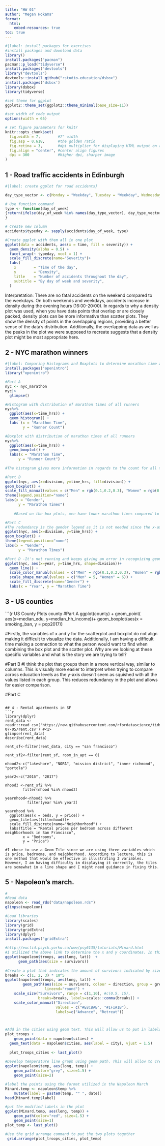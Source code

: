 ```yaml
---
title: "HW 01"
author: "Megan Hokama"
format: 
  html:
    embed-resources: true
toc: true
---
```

```r
#|label: install packages for exercises
#install packages and download data
library()
install.packages("pacman")
pacman::p_load("tidyverse")
install.packages("devtools")
library("devtools")
devtools::install_github("rstudio-education/dsbox")
install.packages('dsbox')
library(dsbox)
library(tidyverse)

#set theme for ggplot
ggplot2::theme_set(ggplot2::theme_minimal(base_size=11))

#set width of code output
options(width = 65)

# set figure parameters for knitr
knitr::opts_chunk$set(
  fig.width = 7,        #7" width
  fig.asp = 0.618,      #the golden ratio
  fig.retina = 3,       #dpi multiplier for displaying HTML output on retina
  fig.align = "center", #center align figures
  dpi = 300             #higher dpi, sharper image
)
```

## 1 - Road traffic accidents in Edinburgh
```r
#|label: create ggplot for road accidents}

day_type_vector <- c(Monday = "Weekday", Tuesday = "Weekday", Wednesday = "Weekday", Thursday = "Weekday", Friday = "Weekday",Saturday = "Weekend", Sunday = "Weekend")

# Use function command
type <- function(day_of_week) 
{return(ifelse(day_of_week %in% names(day_type_vector), day_type_vector[day_of_week], "NA"))
}

# Create new column
accidents$typeday <- sapply(accidents$day_of_week, type)

#Create ggplot with them all in one plot
ggplot(data = accidents, aes(x = time, fill = severity)) +
  geom_density(alpha = 0.5) +
  facet_wrap(~ typeday, ncol = 1) + 
  scale_fill_discrete(name="Severity")+
  labs(
    x        = "Time of the day",
    y        = "Density",
    title    = "Number of accidents throughout the day",
    subtitle = "By day of week and severity",
  )
```


Interpretation: There are no fatal accidents on the weekend compared to the weekdays. On both weekends and weekdays, accidents increase in density during the evening hours (16:00-20:00). In regards to why a density plot was used, when you have data points that overlap or are closely packed, density plots can be more informative than scatter plots. They show the density of points in the overlapping regions, providing a better sense of the data's distribution. Additionally, the overlapping data as well as the peaks in the plot we were supposed to recreate suggests that a density plot might be most appropriate here. 

## 2 - NYC marathon winners

```r
#|label: Comparing Histograms and Boxplots to determine marathon time and gender}
install.packages("openintro")
library("openintro")

#Part A
nyc <- nyc_marathon
nyc|>
  glimpse()

#Histogram with distribution of marathon times of all runners 
nyc%>%
  ggplot(aes(x=time_hrs)) + 
  geom_histogram() +
  labs (x = "Marathon Time",
        y = "Runner Count")

#Boxplot with distribution of marathon times of all runners
nyc%>%
  ggplot(aes(x=time_hrs)) +
  geom_boxplot() +
  labs(x = "Marathon Time",
      y = "Runner Count")
  
#The histogram gives more information in regards to the count for all time hours. 

#Part B
ggplot(nyc, aes(x=division, y=time_hrs, fill=division)) + 
geom_boxplot() + 
scale_fill_manual(values = c("Men" = rgb(0.1,0.2,0.3), "Women" = rgb(0.1,0.2,0.3))) +
theme(legend.position="none")
labs(x = "Gender",
      y = "Marathon Times") 
      
    #Based on the box plots, men have lower marathon times compared to women. Additionally, it shows women having more variation and outliers in terms of marathon times compared to men. 

#Part C
#The redundancy is the gender legend as it is not needed since the x-axis already indicates this. 
ggplot(nyc, aes(x=division, y=time_hrs)) + 
geom_boxplot() + 
theme(legend.position="none")
labs(x = "Gender",
      y = "Marathon Times") 

#Part D -It's not running and keeps giving an error in recognizing geom_line
ggplot(nyc, aes(x=year, y=time_hrs, shape=division))+
  geom_line() +
  scale_color_manual(values = c("Men" = rgb(0.1,0.2,0.3), "Women" = rgb(0.1,0.2,0.3)))+
  scale_shape_manual(values = c("Men" = 5, "Women" = 6)) +
  scale_fill_discrete(name="Gender") +
  labs(x = "Year", y = "Marathon Time")
```

## 3 - US counties
```{r US County Plots
county
#Part A
ggplot(county) + 
  geom_point( aes(x=median_edu, y=median_hh_income))+
  geom_boxplot(aes(x = smoking_ban, y = pop2017))
  
#Firstly, the variables of x and y for the scatterplot and boxplot do not align making it difficult to visualize the data. Additionally, I am having a difficult time making a connection to what the person would want to find when combining the box plot and the scatter plot. Why are we looking at these specific variables and what is the story we are trying to tell?

#Part B
#I think the plot that groups them in a more vertical way, similar to columns. This is visually more easier to interpret when trying to compare across education levels as the y-axis doesn't seem as squished with all the values listed in each group. This reduces redundancy in the plot and allows for easier comparison. 

#Part C
```

## 4 - Rental apartments in SF
```r
library(dplyr)
rent_data <-readr::read_csv('https://raw.githubusercontent.com/rfordatascience/tidytuesday/master/data/2022/2022-07-05/rent.csv') #<1>
glimpse(rent_data)
describe(rent_data)

rent_sf<-filter(rent_data, city == "san francisco")

rent_sf2<-filter(rent_sf, room_in_apt == 0)

nhood2<-c("lakeshore", "NOPA", "mission district", "inner richmond", "portola")

year2<-c("2016", "2017")

nhood3 <-rent_sf2 %>%
        filter(nhood %in% nhood2)
        
yearnhood<-nhood3 %>%
          filter(year %in% year2)
        
yearnhood %>%
  ggplot(aes(x = beds, y = price)) + 
  geom_tile(aes(fill=nhood))+
  scale_fill_discrete(name="Neighborhood") +
  labs(title = "Rental prices per bedroom across different neighborhoods in San Francisco",
        x = "Bedrooms",
        y = "Price")
        
#I chose to use a Geom Tile since we are using three variables which is price, bedrooms, and neigbhorhood. According to lecture, this is one method that would be effective in illustrating 3 variables. However, I am having difficulty in displaying it correctly, the tiles are somewhat in a line shape and I might need guidance in fixing this. 

```

## 5 - Napoleon’s march.
```r
#
#Read data
napoleon <- read_rds("data/napoleon.rds")
glimpse(napoleon)

#Load libraries
library(scales)
library(grid)
library(gridExtra)
library(dplyr)
install.packages("gridExtra")

#http://euclid.psych.yorku.ca/www/psy6135/tutorials/Minard.html
#I utilized the above link to determine the x and y coordinates. In this case, we are using the lat and long as the x and y coordinates to create a representation of long and lat on the x and y coordinates. 
ggplot(napoleon$troops, aes(long, lat))  + 
      geom_path(aes(size = survivors))
      
#Create a plot that indicates the amount of survivors indicated by size. Direction is indicated by different colors. The colors are indicated by the direction of advancing or retreat. 
breaks <- c(1, 2, 3) * 10^5 
ggplot(napoleon$troops, aes(long, lat)) +
        geom_path(aes(size = survivors, colour = direction, group = group),
                  lineend="round") +
    scale_size("Survivors", range = c(1,10), #c(0.5, 15),
               breaks=breaks, labels=scales::comma(breaks)) +
    scale_color_manual("Direction", 
                       values = c("#E8CBAB", "#1F1A1B"), 
                       labels=c("Advance", "Retreat"))
                       


#Add in the cities using geom text. This will allow us to put in labels of the cities corresponding to certain points on the graph. 
plot_troops +   
    geom_point(data = napoleon$cities) +
  geom_text(data = napoleon$cities, aes(label = city), vjust = 1.5) 
  
  plot_troops_cities <- last_plot()
  
#Develop temperature line graph using geom path. This will allow to create points within the line graph. 
ggplot(napoleon$temp, aes(long, temp)) +
    geom_path(color="grey", size=1.5) +
    geom_point(size=2) 

#label the points using the format utilized in the Napoleon March
Minard.temp <- napoleon$temp %>%
    mutate(label = paste0(temp, "° ", date))
head(Minard.temp$label)

#put the modified labels in the plot 
ggplot(Minard.temp, aes(long, temp)) +
    geom_path(color="red", size=1.5) +
    geom_point(size=1) 
plot_temp <- last_plot()  

#Use the grid arrange command to put the two plots together
 grid.arrange(plot_troops_cities, plot_temp)


```
